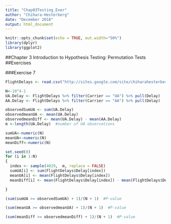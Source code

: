```yaml
---
title: "Chap03Testing_Exer"
author: "Chihara-Hesterberg"
date: "December 2018"
output: html_document
---
```


```r
knitr::opts_chunk$set(echo = TRUE, out.width="50%")
library(dplyr)
library(ggplot2)
```

##Chapter 3 Introduction to Hypothesis Testing: Permutation Tests
##Exercises

###Exercise 7
```r
FlightDelays <- read.csv("http://sites.google.com/site/chiharahesterberg/data2/FlightDelays.csv")

N<-10^4-1
UA.Delay <- FlightDelays %>% filter(Carrier == "UA") %>% pull(Delay)
AA.Delay <- FlightDelays %>% filter(Carrier == "AA") %>% pull(Delay)

observedSumUA <- sum(UA.Delay)
observedmeanUA <- mean(UA.Delay)
observedmeanDiff <- mean(UA.Delay) - mean(AA.Delay)
m <-length(UA.Delay)  #number of UA observations

sumUA<-numeric(N)
meanUA<-numeric(N)
meanDiff<-numeric(N)

set.seed(0)
for (i in 1:N)
{
  index <- sample(4029,  m, replace = FALSE)
  sumUA[i] <- sum(FlightDelays$Delay[index])
  meanUA[i] <- mean(FlightDelays$Delay[index])
  meanDiff[i] <- mean(FlightDelays$Delay[index]) - mean(FlightDelays$Delay[-index])

}

(sum(sumUA >= observedSumUA) + 1)/(N + 1)  #P-value

(sum(meanUA >= observedmeanUA) + 1)/(N + 1)  #P-value

(sum(meanDiff >= observedmeanDiff) + 1)/(N + 1)  #P-value

```
